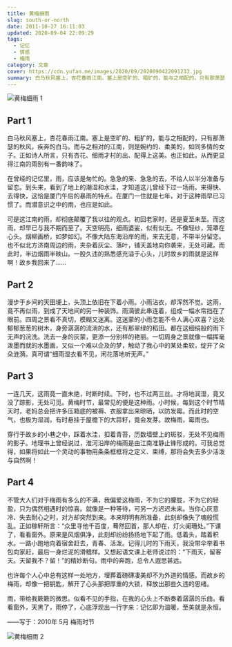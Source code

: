 ```yaml
---
title: 黄梅细雨
slug: south-or-north
date: 2011-10-27 16:11:03
updated: 2020-09-04 22:09:29
tags:
  - 记忆
  - 情感
  - 梅雨
category: 文章
cover: https://cdn.yufan.me/images/2020/09/2020090422091233.jpg
summary: 白马秋风塞上，杏花春雨江南。塞上是空旷的、粗犷的，能与之相配的，只有那萧瑟的秋风，疾奔的白马。
---
```


![黄梅细雨 1](https://cdn.yufan.me/images/2020/09/2020090422023879.jpg)

<MusicPlayer netease={1964055957} />

## Part 1

白马秋风塞上，杏花春雨江南。塞上是空旷的、粗犷的，能与之相配的，只有那萧瑟的秋风，疾奔的白马。而与之相对的江南，则是婉约的、柔美的，如同多情的女子。正如诗人所言，只有杏花、细雨才村的出、配得上这美。也正如此，从而更显得江南的雨别有一番韵味了。

在曾经的记忆里，雨，应该是匆忙的。急急的来、急急的去，不给人以半分准备与留恋。到头来，看到了地上的潮湿和水洼，才知道这儿曾经下过一场雨。来得快、去得快，这恰是厦门午后的暴雨的特点。在厦门一住就是七年，对于这种雨早已习惯了。而潜意识之中的雨，也应是如此。

可是这江南的雨，却彻底颠覆了我以往的观点。初回老家时，还是夏至未至。而这雨，却早已与我不期而至了。天空明亮，细雨婆娑，似有似无。不像轻纱，笼罩在心头。烟柳画桥，如梦如幻。不像大陆东海沿岸的雨，来去无意，不带半分留恋。也不似北方济南周边的雨，夹杂着灰尘、落叶，铺天盖地向你袭来，无处可藏。而此时，半边烟雨半映山。一股久违的熟悉感充溢于心头，儿时故乡的雨就是这样啊！故乡我回来了……

## Part 2

漫步于乡间的天田埂上，头顶上依旧在下着小雨。小雨沾衣，却浑然不觉。这雨，竟不再似雨，到成了天地间的另一种装饰。雨滴彼此串连着，组成一幅水帘挡在了眼前。四周之景看不真切，模糊又迷离。这迷蒙的小雨怎能不令人满心欢喜？远处郁郁葱葱的树木，身旁潺潺的流淌的水，还有那翠绿的稻田。都在这细绢般的雨下无声的浣洗。洗去一身的灰蒙，更添一分别样的艳丽。一切周身之景就像一幅挥毫泼墨而就的水墨画，又似一个难以企及的梦，触动了我心中的某处柔软，绽开了朵朵涟漪。真可谓“细雨湿衣看不见，闲花落地听无声。”

## Part 3

一连几天，这雨竟一直未绝，时断时续。下时，也不过两三丝。才将地润湿，竟又没了踪影，无处可觅。黄梅时节，最常见的便是这种雨。小时候，每到这个时节晴天时，老妈总会把许多压箱底的被褥、衣服拿出来晾晒，以防发霉。而此时的空气，也极为湿润，有时悬挂于屋檐下的大蒜籽，竟会发芽。故梅雨，霉雨也。

穿行于故乡的小巷之中，踩着水洼，扣着青苔，历数墙壁上的斑驳，无处不见梅雨的影子。地理书上曾经说过，淮河沿岸的梅雨是由江南准静止锋形成的。可我总觉得，如果将如此一个灵动的事物用条条框框将之定义、束缚，那将会失去多少活泼与自然啊！

## Part 4

不管大人们对于梅雨有多么的不满，我偏爱这梅雨，不为它的朦胧，不为它的轻盈，只为偶然相遇时的惊喜。就像是一种等待，可另一方迟迟未来。当你心灰意冷、失去耐心之时，对方却突然到来。本来明明有所准备，此刻却像失了魂般慌乱。正如稼轩所言：“众里寻他千百度，蓦然回首，那人却在，灯火阑珊处。”下课了，看看窗外。原来是风烟俱净，此刻却纷纷扬扬地下起了雨。低着头，踏着积水。一路小跑地向着宿舍赶去，青春、活泼。记得儿时的下雨天，我没带伞举着书包向家赶，最后一身烂泥的滑稽样。又想起语文课上老师说过的：“下雨天，留客天。天留我不？留！”的精妙断句。雨中的奔跑，总令人遐思甚远。

也许每个人心中总有这样一处地方，埋葬着磅礴凄美却不为外道的情感。而故乡的梅雨，却像一把钥匙，解开了心头那把厚重的大锁，释放出那些久违的思绪。

雨，带给我簌簌的微思。似看不见的手指，在我的心头上不断奏着潺潺的乐曲。看看窗外，天黑了，雨停了，心底浮现出一行字来：记忆即为温暖，至美就是永恒。

——写于：2010年 5月 梅雨时节

![黄梅细雨 2](https://cdn.yufan.me/images/2020/09/2020090422024176.jpg)
